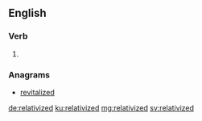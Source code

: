 ==English==

===Verb===
{{head|en|verb form}}

# {{en-past of|relativize}}

===Anagrams===
* [[revitalized#English|revitalized]]

[[de:relativized]]
[[ku:relativized]]
[[mg:relativized]]
[[sv:relativized]]